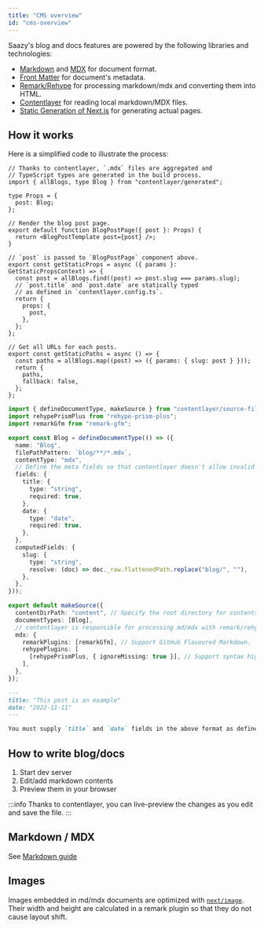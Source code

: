 ```yaml
---
title: "CMS overview"
id: "cms-overview"
---
```


Saazy's blog and docs features are powered by the following libraries and technologies:

- [Markdown](https://docs.github.com/en/get-started/writing-on-github/getting-started-with-writing-and-formatting-on-github/basic-writing-and-formatting-syntax) and [MDX](https://mdxjs.com/) for document format.
- [Front Matter](https://jekyllrb.com/docs/front-matter/) for document's metadata.
- [Remark/Rehype](https://remark.js.org/) for processing markdown/mdx and converting them into HTML.
- [Contentlayer](https://www.contentlayer.dev) for reading local markdown/MDX files.
- [Static Generation of Next.js](https://nextjs.org/docs/basic-features/pages#static-generation) for generating actual pages.

## How it works

Here is a simplified code to illustrate the process:

```tsx title="/pages/blog/[slug].tsx"
// Thanks to contentlayer, `.mdx` files are aggregated and
// TypeScript types are generated in the build process.
import { allBlogs, type Blog } from "contentlayer/generated";

type Props = {
  post: Blog;
};

// Render the blog post page.
export default function BlogPostPage({ post }: Props) {
  return <BlogPostTemplate post={post} />;
}

// `post` is passed to `BlogPostPage` component above.
export const getStaticProps = async ({ params }: GetStaticPropsContext) => {
  const post = allBlogs.find((post) => post.slug === params.slug);
  // `post.title` and `post.date` are statically typed
  // as defined in `contentlayer.config.ts`.
  return {
    props: {
      post,
    },
  };
};

// Get all URLs for each posts.
export const getStaticPaths = async () => {
  const paths = allBlogs.map((post) => ({ params: { slug: post } }));
  return {
    paths,
    fallback: false,
  };
};
```

```ts title="/contentlayer.config.ts"
import { defineDocumentType, makeSource } from "contentlayer/source-files";
import rehypePrismPlus from "rehype-prism-plus";
import remarkGfm from "remark-gfm";

export const Blog = defineDocumentType(() => ({
  name: "Blog",
  filePathPattern: `blog/**/*.mdx`,
  contentType: "mdx",
  // Define the meta fields so that contentlayer doesn't allow invalid documents.
  fields: {
    title: {
      type: "string",
      required: true,
    },
    date: {
      type: "date",
      required: true,
    },
  },
  computedFields: {
    slug: {
      type: "string",
      resolve: (doc) => doc._raw.flattenedPath.replace("blog/", ""),
    },
  },
}));

export default makeSource({
  contentDirPath: "content", // Specify the root directory for contents.
  documentTypes: [Blog],
  // contentlayer is responsible for processing md/mdx with remark/rehype plugins.
  mdx: {
    remarkPlugins: [remarkGfm], // Support GitHub Flavoured Markdown.
    rehypePlugins: [
      [rehypePrismPlus, { ignoreMissing: true }], // Support syntax highlight by Prism.
    ],
  },
});
```

```md title="/content/blog/example.mdx"
---
title: "This post is an example"
date: "2022-11-11"
---

You must supply `title` and `date` fields in the above format as defined in `/contentlayer.config.ts`.
```

## How to write blog/docs

1. Start dev server
1. Edit/add markdown contents
1. Preview them in your browser

:::info
Thanks to contentlayer, you can live-preview the changes as you edit and save the file.
:::

## Markdown / MDX

See [Markdown guide](/docs/cms/markdown)

## Images

Images embedded in md/mdx documents are optimized with [`next/image`](https://nextjs.org/docs/api-reference/next/image). Their width and height are calculated in a remark plugin so that they do not cause layout shift.
